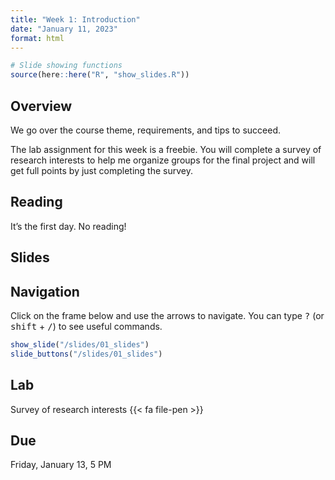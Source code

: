 ```yaml
---
title: "Week 1: Introduction"
date: "January 11, 2023"
format: html
---
```


```r
# Slide showing functions
source(here::here("R", "show_slides.R"))
```

## Overview

We go over the course theme, requirements, and tips to succeed.

The lab assignment for this week is a freebie. You will complete a survey of research interests to help me organize groups for the final project and will get full points by just completing the survey.

## Reading

It's the first day. No reading!

## Slides

::: {.callout-tip}
## Navigation

Click on the frame below and use the arrows to navigate. You can type <kbd>?</kbd> (or <kbd>shift</kbd> + <kbd>/</kbd>) to see useful commands.
:::

```r
show_slide("/slides/01_slides")
slide_buttons("/slides/01_slides")
```


## Lab

Survey of research interests {{< fa file-pen >}}

::: {.callout-warning}
## Due

Friday, January 13, 5 PM
:::